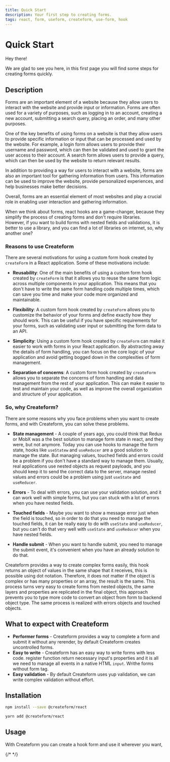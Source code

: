 ```yaml
---
title: Quick Start
description: Your first step to creating forms.
tags: react, form, useform, createform, use-form, hook
---
```


# Quick Start

Hey there!

We are glad to see you here, in this first page you will find some steps for creating forms quickly.

## Description

Forms are an important element of a website because they allow users to interact with the website and provide input or information. Forms are often used for a variety of purposes, such as logging in to an account, creating a new account, submitting a search query, placing an order, and many other purposes.

One of the key benefits of using forms on a website is that they allow users to provide specific information or input that can be processed and used by the website. For example, a login form allows users to provide their username and password, which can then be validated and used to grant the user access to their account. A search form allows users to provide a query, which can then be used by the website to return relevant results.

In addition to providing a way for users to interact with a website, forms are also an important tool for gathering information from users. This information can be used to improve the website, provide personalized experiences, and help businesses make better decisions.

Overall, forms are an essential element of most websites and play a crucial role in enabling user interaction and gathering information.

When we think about forms, react hooks are a game-changer, because they simplify the process of creating forms and don't require libraries.  
However, if you want to build forms with nested fields and validations, it is better to use a library, and you can find a lot of libraries on internet, so, why another one?

### Reasons to use Createform

There are several motivations for using a custom form hook created by `createForm` in a React application. Some of these motivations include:

- **Reusability**: One of the main benefits of using a custom form hook created by `createForm` is that it allows you to reuse the same form logic across multiple components in your application. This means that you don't have to write the same form handling code multiple times, which can save you time and make your code more organized and maintainable.

- **Flexibility**: A custom form hook created by `createForm` allows you to customize the behavior of your forms and define exactly how they should work. This can be useful if you have specific requirements for your forms, such as validating user input or submitting the form data to an API.

- **Simplicity**: Using a custom form hook created by `createForm` can make it easier to work with forms in your React application. By abstracting away the details of form handling, you can focus on the core logic of your application and avoid getting bogged down in the complexities of form management.

- **Separation of concerns**: A custom form hook created by `createForm` allows you to separate the concerns of form handling and data management from the rest of your application. This can make it easier to test and maintain your code, as well as improve the overall organization and structure of your application.

### So, why Createform?

There are some reasons why you face problems when you want to create forms, and with Createform, you can solve these problems.

- **State management** - A couple of years ago, you could think that Redux or
  MobX was a the best solution to manage form state in react, and they were, but not anymore. Today
  you can use hooks to manage the form state, hooks like `useStatew` and
  `useReducer` are a good solution to manage the state. But managing values,
  touched fields and errors could be a problem if you don't have a standard way to
  manage them. Usually, real applications use nested objects as request payloads,
  and you should keep it to send the correct data to the server, manage nested
  values and errors could be a problem using just `useState` and `useReducer`.

- **Errors** - To deal with errors, you can use your validation solution, and it can
  work well with simple forms, but you can stuck with a lot of errors when you
  have nested fields.

- **Touched fields** - Maybe you want to show a message error
  just when the field is touched, so in order to do that you need to manage the
  touched fields, it can be really easy to do with `useState` and `useReducer`,
  but you can't do that very well with `useState` and `useReducer` when you have
  nested fields.

- **Handle submit** - When you want to handle submit, you need to
  manage the submit event, it's convenient when you have an already solution to do
  that.

Createform provides a way to create complex forms easily, this hook returns an object
of values ​​in the same shape that it receives, this is possible using dot notation.
Therefore, it does not matter if the object is complex or has many properties or
an array, the result is the same. This process turns very easy to create forms from
nested objects, the same layers and properties are replicated in the final object,
this approach prevents you to type more code to convert an object from form to backend
object type. The same process is realized with errors objects and touched objects.

## What to expect with Createform

- **Performer forms** - Createform provides a way to complete a form and submit it without any rerender, by default Createform creates uncontrolled forms.
- **Easy to write** - Createform has an easy way to write forms with less code. register function return necessary input's properties and it is all we need to manage all events in a native HTML `input`. Writhe forms without form tag.
- **Easy validation** - By default Createform uses yup validation, we can write complex validation without effort.

## Installation

```bash copy
npm install --save @createform/react
```

```bash copy
yarn add @createform/react
```

## Usage

With Createform you can create a hook form and use it wherever you want,

{/* <Demo url="https://codesandbox.io/embed/useform-quick-start-ypoxu?fontsize=14&hidenavigation=1&theme=dark" /> */}
